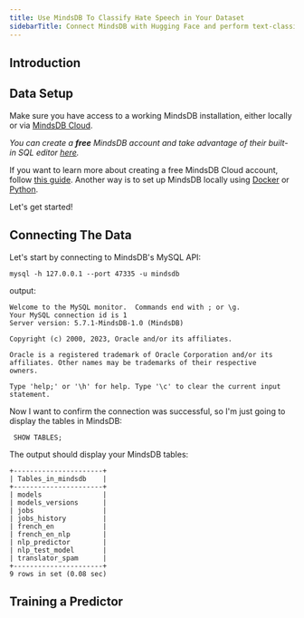 ```yaml
---
title: Use MindsDB To Classify Hate Speech in Your Dataset
sidebarTitle: Connect MindsDB with Hugging Face and perform text-classification queries on your dataset using SQL
---
```


## Introduction


## Data Setup

Make sure you have access to a working MindsDB installation, either locally or via [MindsDB Cloud](https://cloud.mindsdb.com/). 

*You can create a **free** MindsDB account and take advantage of their built-in SQL editor [here](https://cloud.mindsdb.com/editor).*

If you want to learn more about creating a free MindsDB Cloud account, follow
[this guide](/setup/cloud/). Another way is to set up
MindsDB locally using
[Docker](/setup/self-hosted/docker/) or
[Python](/setup/self-hosted/pip/source/).

Let's get started!

## Connecting The Data

Let's start by connecting to MindsDB's MySQL API:

`mysql -h 127.0.0.1 --port 47335 -u mindsdb`

output:

```
Welcome to the MySQL monitor.  Commands end with ; or \g.
Your MySQL connection id is 1
Server version: 5.7.1-MindsDB-1.0 (MindsDB)

Copyright (c) 2000, 2023, Oracle and/or its affiliates.

Oracle is a registered trademark of Oracle Corporation and/or its
affiliates. Other names may be trademarks of their respective
owners.

Type 'help;' or '\h' for help. Type '\c' to clear the current input statement.
```

Now I want to confirm the connection was successful, so I'm just going to display the tables in MindsDB:

` SHOW TABLES;`

The output should display your MindsDB tables:

```
+----------------------+
| Tables_in_mindsdb    |
+----------------------+
| models               |
| models_versions      |
| jobs                 |
| jobs_history         |
| french_en            |
| french_en_nlp        |
| nlp_predictor        |
| nlp_test_model       |
| translator_spam      |
+----------------------+
9 rows in set (0.08 sec)
```

## Training a Predictor

